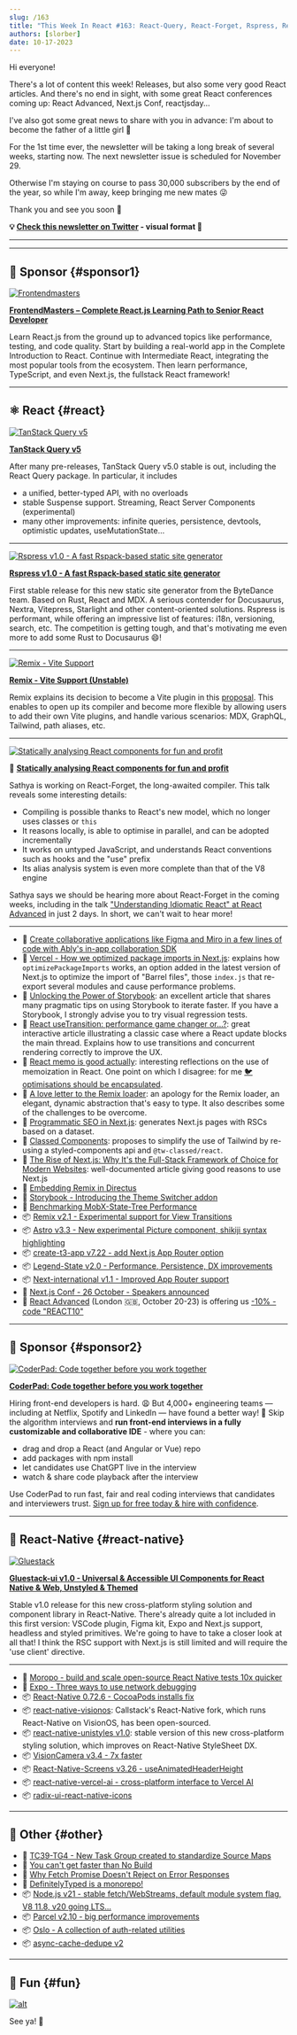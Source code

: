 ```yaml
---
slug: /163
title: "This Week In React #163: React-Query, React-Forget, Rspress, Remix Vite, Next.js Barrels, Storybook, Memo, Transitions, Gluestack, VisionCamera, Unistyles, VisionOS, Expo debugging..."
authors: [slorber]
date: 10-17-2023
---
```


Hi everyone!

There's a lot of content this week! Releases, but also some very good React articles. And there's no end in sight, with some great React conferences coming up: React Advanced, Next.js Conf, reactjsday...

I've also got some great news to share with you in advance: I'm about to become the father of a little girl 🤗

For the 1st time ever, the newsletter will be taking a long break of several weeks, starting now. The next newsletter issue is scheduled for November 29.

Otherwise I'm staying on course to pass 30,000 subscribers by the end of the year, so while I'm away, keep bringing me new mates 😜

Thank you and see you soon 👋

<!-- truncate -->

**💡 [Check this newsletter on Twitter](https://slo.im/thread) - visual format 🎨**

---


<Support />

---

## 💸 Sponsor {#sponsor1}

[![Frontendmasters](/emails/issues/158/frontendmasters.jpg)](https://frontendmasters.com/learn/react/?utm_source=newsletter&utm_medium=thisweekinreact&utm_campaign=reactpath)

**[FrontendMasters – Complete React.js Learning Path to Senior React Developer](https://frontendmasters.com/learn/react/?utm_source=newsletter&utm_medium=thisweekinreact&utm_campaign=reactpath)**

Learn React.js from the ground up to advanced topics like performance, testing, and code quality. Start by building a real-world app in the Complete Introduction to React. Continue with Intermediate React, integrating the most popular tools from the ecosystem. Then learn performance, TypeScript, and even Next.js, the fullstack React framework!

---

## ⚛️ React {#react}

[![TanStack Query v5](/emails/issues/163/tanstack-query-v5.jpg)](https://tanstack.com/blog/announcing-tanstack-query-v5)

[**TanStack Query v5**](https://tanstack.com/blog/announcing-tanstack-query-v5)

After many pre-releases, TanStack Query v5.0 stable is out, including the React Query package. In particular, it includes

- a unified, better-typed API, with no overloads
- stable Suspense support. Streaming, React Server Components (experimental)
- many other improvements: infinite queries, persistence, devtools, optimistic updates, useMutationState...

---

[![Rspress v1.0 - A fast Rspack-based static site generator](/emails/issues/163/rspress.jpg)](https://github.com/orgs/web-infra-dev/discussions/5)

[**Rspress v1.0 - A fast Rspack-based static site generator**](https://github.com/orgs/web-infra-dev/discussions/5)

First stable release for this new static site generator from the ByteDance team. Based on Rust, React and MDX. A serious contender for Docusaurus, Nextra, Vitepress, Starlight and other content-oriented solutions. Rspress is performant, while offering an impressive list of features: i18n, versioning, search, etc. The competition is getting tough, and that's motivating me even more to add some Rust to Docusaurus 😄!

---

[![Remix - Vite Support](/emails/issues/163/remix-vite.jpg)](https://remix.run/docs/en/dev/future/vite)

[**Remix - Vite Support (Unstable)**](https://remix.run/docs/en/dev/future/vite)

Remix explains its decision to become a Vite plugin in this [proposal](https://github.com/remix-run/remix/discussions/7632). This enables to open up its compiler and become more flexible by allowing users to add their own Vite plugins, and handle various scenarios: MDX, GraphQL, Tailwind, path aliases, etc.

---

[![Statically analysing React components for fun and profit](/emails/issues/163/react-forget.jpg)](https://www.youtube.com/watch?v=kjOacmVsLSE)

🎥 [**Statically analysing React components for fun and profit**](https://www.youtube.com/watch?v=kjOacmVsLSE)

Sathya is working on React-Forget, the long-awaited compiler. This talk reveals some interesting details:

- Compiling is possible thanks to React's new model, which no longer uses classes or `this`
- It reasons locally, is able to optimise in parallel, and can be adopted incrementally
- It works on untyped JavaScript, and understands React conventions such as hooks and the "use" prefix
- Its alias analysis system is even more complete than that of the V8 engine

Sathya says we should be hearing more about React-Forget in the coming weeks, including in the talk ["Understanding Idiomatic React" at React Advanced](https://reactadvanced.com/schedule-offline) in just 2 days. In short, we can't wait to hear more!

---

- 💸 [Create collaborative applications like Figma and Miro in a few lines of code with Ably's in-app collaboration SDK](https://hubs.la/Q023nqgg0)
- 📜 [Vercel - How we optimized package imports in Next.js](https://vercel.com/blog/how-we-optimized-package-imports-in-next-js): explains how `optimizePackageImports` works, an option added in the latest version of Next.js to optimize the import of "Barrel files", those `index.js` that re-export several modules and cause performance problems.
- 📜 [Unlocking the Power of Storybook](https://formidable.com/blog/2023/unlocking-the-power-of-storybook/): an excellent article that shares many pragmatic tips on using Storybook to iterate faster. If you have a Storybook, I strongly advise you to try visual regression tests.
- 📜 [React useTransition: performance game changer or...?](https://www.developerway.com/posts/use-transition): great interactive article illustrating a classic case where a React update blocks the main thread. Explains how to use transitions and concurrent rendering correctly to improve the UX.
- 📜 [React memo is good actually](https://timtech.blog/posts/react-memo-is-good-actually/): interesting reflections on the use of memoization in React. One point on which I disagree: for me [🐦 optimisations should be encapsulated](https://twitter.com/sebastienlorber/status/1709258823582564644).
- 📜 [A love letter to the Remix loader](https://laconicwit.com/a-love-letter-to-the-remix-loader/): an apology for the Remix loader, an elegant, dynamic abstraction that's easy to type. It also describes some of the challenges to be overcome.
- 📜 [Programmatic SEO in Next.js](https://practicalprogrammatic.com/blog/programmatic-seo-in-nextjs/): generates Next.js pages with RSCs based on a dataset.
- 📜 [Classed Components](https://flexible.dev/blog/single-line-components/): proposes to simplify the use of Tailwind by re-using a styled-components api and `@tw-classed/react`.
- 📜 [The Rise of Next.js: Why It's the Full-Stack Framework of Choice for Modern Websites](https://www.felixvemmer.com/blog/why-next-js/): well-documented article giving good reasons to use Next.js
- 📜 [Embedding Remix in Directus](https://echobind.com/post/embedding-remix-in-directus)
- 📜 [Storybook - Introducing the Theme Switcher addon](https://storybook.js.org/blog/introducing-theme-switcher-addon/)
- 📜 [Benchmarking MobX-State-Tree Performance](https://coolsoftware.dev/blog/benchmarking-mobx-state-tree/)
- 📦 [Remix v2.1 - Experimental support for View Transitions](https://github.com/remix-run/remix/releases/tag/remix%402.1.0)
- 📦 [Astro v3.3 - New experimental Picture component, shikiji syntax highlighting](https://astro.build/blog/astro-330/)
- 📦 [create-t3-app v7.22 - add Next.js App Router option](https://github.com/t3-oss/create-t3-app/releases/tag/create-t3-app%407.22.0)
- 📦 [Legend-State v2.0 - Performance, Persistence, DX improvements](https://legendapp.com/open-source/legend-state-v2/)
- 📦 [Next-international v1.1 - Improved App Router support](https://github.com/QuiiBz/next-international/releases/tag/1.1.0)
- 👥 [Next.js Conf - 26 October - Speakers announced](https://nextjs.org/conf/speakers)
- 👥 [React Advanced](https://reactadvanced.com/?utm_source=email&utm_medium=thisweekinreact) (London 🇬🇧, October 20-23) is offering us [\-10% - code "REACT10"](https://ti.to/gitnation/react-advanced-london-2023/discount/REACT10)

<SubscribeFormEmbed placement="middle" />

---

## 💸 Sponsor {#sponsor2}

[![CoderPad: Code together before you work together](/emails/issues/154/coderpad.png)](https://coderpad.io/?utm_medium=3pmedia&utm_source=ThisWeekInReact&utm_campaign=23-Q3-3PMedia-ThisWeekInReact-ACQ-All-Global-Newsletter)

**[CoderPad: Code together before you work together](https://coderpad.io/?utm_medium=3pmedia&utm_source=ThisWeekInReact&utm_campaign=23-Q3-3PMedia-ThisWeekInReact-ACQ-All-Global-Newsletter)**

Hiring front-end developers is hard. 😩 But 4,000+ engineering teams — including at Netflix, Spotify and LinkedIn — have found a better way! 🤠 Skip the algorithm interviews and **run front-end interviews in a fully customizable and collaborative IDE** - where you can:

- drag and drop a React (and Angular or Vue) repo
- add packages with npm install
- let candidates use ChatGPT live in the interview
- watch & share code playback after the interview

Use CoderPad to run fast, fair and real coding interviews that candidates and interviewers trust. [Sign up for free today & hire with confidence](https://coderpad.io/?utm_medium=3pmedia&utm_source=ThisWeekInReact&utm_campaign=23-Q3-3PMedia-ThisWeekInReact-ACQ-All-Global-Newsletter).

---

## 📱 React-Native {#react-native}

[![Gluestack](/emails/issues/163/gluestack.jpg)](https://gluestack.io/ui/v1)

[**Gluestack-ui v1.0 - Universal & Accessible UI Components for React Native & Web, Unstyled & Themed**](https://gluestack.io/ui/v1)

Stable v1.0 release for this new cross-platform styling solution and component library in React-Native. There's already quite a lot included in this first version: VSCode plugin, Figma kit, Expo and Next.js support, headless and styled primitives. We're going to have to take a closer look at all that! I think the RSC support with Next.js is still limited and will require the 'use client' directive.

---

- 💸 [Moropo - build and scale open-source React Native tests 10x quicker](https://www.moropo.com/for-react-native?utm_source=newsletter&utm_medium=emails&utm_campaign=twir-20231018)
- 📜 [Expo - Three ways to use network debugging](https://blog.expo.dev/three-ways-to-use-network-debugging-75fa6118fac6)
- 📦 [React-Native 0.72.6 - CocoaPods installs fix](https://github.com/facebook/react-native/releases/tag/v0.72.6)
- 📦 [react-native-visionos](https://github.com/callstack/react-native-visionos): Callstack's React-Native fork, which runs React-Native on VisionOS, has been open-sourced.
- 📦 [react-native-unistyles v1.0](https://github.com/jpudysz/react-native-unistyles): stable version of this new cross-platform styling solution, which improves on React-Native StyleSheet DX.
- 📦 [VisionCamera v3.4 - 7x faster](https://github.com/mrousavy/react-native-vision-camera/releases/tag/v3.4.0)
- 📦 [React-Native-Screens v3.26 - useAnimatedHeaderHeight](https://github.com/software-mansion/react-native-screens/releases/tag/3.26.0)
- 📦 [react-native-vercel-ai - cross-platform interface to Vercel AI](https://github.com/bidah/react-native-vercel-ai)
- 📦 [radix-ui-react-native-icons](https://github.com/Eronred/radix-ui-react-native-icons)

---

## 🔀 Other {#other}

- 👀 [TC39-TG4 - New Task Group created to standardize Source Maps](https://www.ecma-international.org/news/ecma-tc39-ecmascript-initiates-a-new-task-group-to-standardize-source-maps//)
- 📜 [You can't get faster than No Build](https://world.hey.com/dhh/you-can-t-get-faster-than-no-build-7a44131c)
- 📜 [Why Fetch Promise Doesn't Reject on Error Responses](https://kettanaito.com/blog/why-fetch-promise-doesnt-reject-on-error-responses)
- 📜 [DefinitelyTyped is a monorepo!](https://jakebailey.dev/posts/pnpm-dt-3/)
- 📦 [Node.js v21 - stable fetch/WebStreams, default module system flag, V8 11.8, v20 going LTS...](https://openjsf.org/announcement/2023/10/17/node-js-21-available-now/)
- 📦 [Parcel v2.10 - big performance improvements](https://github.com/parcel-bundler/parcel/releases/tag/v2.10.0)
- 📦 [Oslo - A collection of auth-related utilities](https://github.com/pilcrowOnPaper/oslo)
- 📦 [async-cache-dedupe v2](https://github.com/mcollina/async-cache-dedupe)

---

## 🤭 Fun {#fun}

[![alt](/emails/issues/163/meme.jpg)](https://twitter.com/BHolmesDev/status/1713177728143241403)

See ya! 👋
